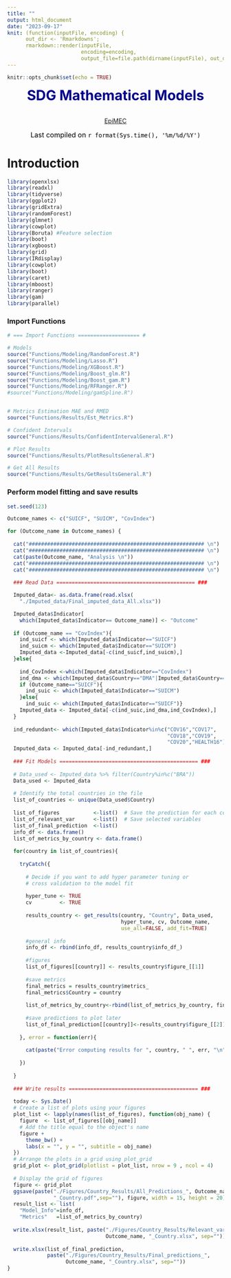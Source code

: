 ```yaml
---
title: ""
output: html_document
date: "2023-09-17"
knit: (function(inputFile, encoding) { 
      out_dir <- 'Rmarkdowns';
      rmarkdown::render(inputFile,
                        encoding=encoding, 
                        output_file=file.path(dirname(inputFile), out_dir, 'MainFileCountry.html')) })
---
```


```r
knitr::opts_chunk$set(echo = TRUE)
```

<center><p style="color:darkblue"> <font size="6">  **SDG Mathematical Models** </font> </p> </center>
<center><p style="color:darkblue"> <br> [EpiMEC](https://paginas.cimpa.ucr.ac.cr/Epimec/) </font> </p> </center>
<center><p style="color:black"> <font size="3"> Last compiled on `r format(Sys.time(), '%m/%d/%Y')` </font> </p> </center>

# Introduction

```r
library(openxlsx)
library(readxl)
library(tidyverse)
library(ggplot2)
library(gridExtra)
library(randomForest)
library(glmnet)
library(cowplot)
library(Boruta) #Feature selection
library(boot)
library(xgboost)
library(grid)
library(IRdisplay)
library(cowplot)
library(boot)
library(caret)
library(mboost)
library(ranger)
library(gam)
library(parallel)
```

### Import Functions

```r

# === Import Functions ==================== #

# Models
source("Functions/Modeling/RandomForest.R")
source("Functions/Modeling/Lasso.R")
source("Functions/Modeling/XGBoost.R")
source("Functions/Modeling/Boost_glm.R")
source("Functions/Modeling/Boost_gam.R")
source("Functions/Modeling/RFRanger.R")
#source("Functions/Modeling/gamSpline.R")


# Metrics Estimation MAE and RMED
source("Functions/Results/Est_Metrics.R")

# Confident Intervals
source("Functions/Results/ConfidentIntervalGeneral.R")

# Plot Results
source("Functions/Results/PlotResultsGeneral.R")

# Get All Results
source("Functions/Results/GetResultsGeneral.R")

```

### Perform model fitting and save results

```r
set.seed(123)

Outcome_names <- c("SUICF", "SUICM", "CovIndex")

for (Outcome_name in Outcome_names) {
  
  cat("######################################################### \n")
  cat("######################################################### \n")
  cat(paste(Outcome_name, "Analysis \n"))
  cat("######################################################### \n")
  cat("######################################################### \n")
  
  ### Read Data ============================================= ###

  Imputed_data<- as.data.frame(read.xlsx(
    "./Imputed_data/Final_imputed_data_All.xlsx"))

  Imputed_data$Indicator[
    which(Imputed_data$Indicator== Outcome_name)] <- "Outcome"
  
  if (Outcome_name == "CovIndex"){
    ind_suicf <- which(Imputed_data$Indicator=="SUICF")
    ind_suicm <- which(Imputed_data$Indicator=="SUICM")
    Imputed_data <-Imputed_data[-c(ind_suicf,ind_suicm),]
  }else{
    
    ind_CovIndex <-which(Imputed_data$Indicator=="CovIndex")
    ind_dma <- which(Imputed_data$Country=="DMA"|Imputed_data$Country=="KNA")
    if (Outcome_name=="SUICF"){
      ind_suic <- which(Imputed_data$Indicator=="SUICM")
    }else{
      ind_suic <- which(Imputed_data$Indicator=="SUICF")}
    Imputed_data <- Imputed_data[-c(ind_suic,ind_dma,ind_CovIndex),]
  }
  
  ind_redundant<- which(Imputed_data$Indicator%in%c("COV16","COV17",
                                                    "COV18","COV19",
                                                    "COV20","HEALTH16"))
  Imputed_data <- Imputed_data[-ind_redundant,]
  
  ### Fit Models ============================================= ###
  
  # Data_used <- Imputed_data %>% filter(Country%in%c("BRA"))
  Data_used <- Imputed_data
  
  # Identify the total countries in the file
  list_of_countries <- unique(Data_used$Country)
  
  list_of_figures           <-list()  # Save the prediction for each country
  list_of_relevant_var      <-list()  # Save selected variables
  list_of_final_prediction  <-list()
  info_df <- data.frame()
  list_of_metrics_by_country <- data.frame()
  
  for(country in list_of_countries){
    
    tryCatch({
      
      # Decide if you want to add hyper parameter tuning or
      # cross validation to the model fit
      
      hyper_tune <- TRUE
      cv         <- TRUE
      
      results_country <- get_results(country, "Country", Data_used,
                                     hyper_tune, cv, Outcome_name,
                                     use_all=FALSE, add_fit=TRUE)
      
      #general info
      info_df <- rbind(info_df, results_country$info_df_)
      
      #figures
      list_of_figures[[country]] <- results_country$figure_[[1]]
      
      #save metrics  
      final_metrics = results_country$metrics_ 
      final_metrics$Country = country
      
      list_of_metrics_by_country<-rbind(list_of_metrics_by_country, final_metrics)
      
      #save predictions to plot later
      list_of_final_prediction[[country]]<-results_country$figure_[[2]]
      
    }, error = function(err){
      
      cat(paste("Error computing results for ", country, " ", err, "\n"))
      
    })
    
  }
  
  ### Write results ========================================== ###
  
  today <- Sys.Date()
  # Create a list of plots using your figures
  plot_list <- lapply(names(list_of_figures), function(obj_name) {
    figure  <- list_of_figures[[obj_name]]
    # Add the title equal to the object's name
    figure +
      theme_bw() +
      labs(x = "", y = "", subtitle = obj_name)
  })
  # Arrange the plots in a grid using plot_grid
  grid_plot <- plot_grid(plotlist = plot_list, nrow = 9 , ncol = 4)
  
  # Display the grid of figures
  figure <- grid_plot
  ggsave(paste("./Figures/Country_Results/All_Predictions_", Outcome_name,
               "_Country.pdf",sep=""), figure, width = 15, height = 20) 
  result_list <- list(
    "Model_Info"=info_df,
    "Metrics"   =list_of_metrics_by_country)
  
  write.xlsx(result_list, paste("./Figures/Country_Results/Relevant_var_", 
                                Outcome_name, "_Country.xlsx", sep=""))
  
  write.xlsx(list_of_final_prediction,
             paste("./Figures/Country_Results/Final_predictions_",
                   Outcome_name, "_Country.xlsx", sep=""))
}
```


